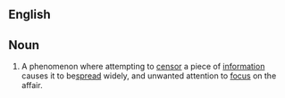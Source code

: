 {{rfc|Noun as level 2 header}}
==English==

==Noun==
{{en-noun|-|sg=Streisand [[effect]]}}
{{wikipedia}}
#A phenomenon where attempting to [[censor]] a piece of [[information]] causes it to be[[ spread]] widely, and unwanted attention to [[focus]] on the affair.